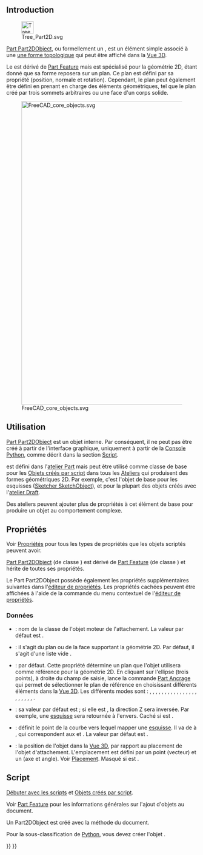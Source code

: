 <languages/>
{{TOCright}}

== Introduction ==

[[File:Tree_Part2D.svg|32px]]

[[Part_Part2DObject/fr|Part Part2DObject]], ou formellement un {{incode|Part::Part2DObject}}, est un élément simple associé à une [[Part_TopoShape/fr|une forme topologique]] qui peut être affiché dans la [[3D_view/fr|Vue 3D]].

Le {{incode|Part::Part2DObject}} est dérivé de [[Part_Feature/fr|Part Feature]] mais est spécialisé pour la géométrie 2D, étant donné que sa forme reposera sur un plan. Ce plan est défini par sa propriété {{PropertyData|Placement}} (position, normale et rotation). Cependant, le plan peut également être défini en prenant en charge des éléments géométriques, tel que le plan créé par trois sommets arbitraires ou une face d'un corps solide.

[[File:FreeCAD_core_objects.svg|800px]]

{{Caption|Diagramme simplifié des relations entre les objets centraux dans Freecad}}

<span id="Usage"></span>
== Utilisation ==

[[Part_Part2DObject/fr|Part Part2DObject]] est un objet interne. Par conséquent, il ne peut pas être créé à partir de l'interface graphique, uniquement à partir de la [[Python_console/fr|Console Python]], comme décrit dans la section [[#Script|Script]].

{{incode|Part::Part2DObject}} est défini dans l'[[Part_Workbench/fr|atelier Part]] mais peut être utilisé comme classe de base pour les [[Scripted_objects/fr|Objets créés par script]] dans tous les [[Workbenches/fr|Ateliers]] qui produisent des formes géométriques 2D. Par exemple, c'est l'objet de base pour les esquisses ([[Sketcher_SketchObject/fr|Sketcher SketchObject]]), et pour la plupart des objets créés avec l'[[Draft_Workbench|atelier Draft]].

Des ateliers peuvent ajouter plus de propriétés à cet élément de base pour produire un objet au comportement complexe.

<span id="Properties"></span>
== Propriétés ==

Voir [[Property/fr|Propriétés]] pour tous les types de propriétés que les objets scriptés peuvent avoir.

[[Part_Part2DObject/fr|Part Part2DObject]] (de classe {{incode|Part::Part2DObject}}) est dérivé de [[Part_Feature/fr|Part Feature]] (de classe {{incode|Part::Feature}}) et hérite de toutes ses propriétés.

Le Part Part2DObject possède également les propriétés supplémentaires suivantes dans l'[[Property_editor/fr|éditeur de propriétés]]. Les propriétés cachées peuvent être affichées à l'aide de la commande {{MenuCommand|Afficher les propriétés cachées}} du menu contextuel de l'[[Property_editor/fr|éditeur de propriétés]].

<span id="Data"></span>
===Données===

{{TitleProperty|Attachment}}

* <div id="Property_Attacher_Type"></div>{{PropertyData|Attacher Type|String|Hidden}} : nom de la classe de l'objet moteur de l'attachement. La valeur par défaut est {{incode|Attacher::AttachEnginePlane}}.
* <div id="Property_Support"></div>{{PropertyData|Support|LinkSubList}} : il s'agit du plan ou de la face supportant la géométrie 2D. Par défaut, il s'agit d'une liste vide {{incode|[]}}.
* <div id="Property_Map_Mode"></div>{{PropertyData|Map Mode|Enumeration}} : {{value|Deactivated}} par défaut. Cette propriété détermine un plan que l'objet utilisera comme référence pour la géométrie 2D. En cliquant sur l'ellipse {{KEY|...}} (trois points), à droite du champ de saisie, lance la commande [[Part_EditAttachment/fr|Part Ancrage]] qui permet de sélectionner le plan de référence en choisissant différents éléments dans la [[3D_view/fr|Vue 3D]]. Les différents modes sont : {{value|Deactivated}}, {{value|Translate origin}}, {{value|Object's XY}}, {{value|Object's XZ}}, {{value|Object's YZ}}, {{value|Plane face}}, {{value|Tangent to surface}}, {{value|Normal to edge}}, {{value|Frenet NB}}, {{value|Frenet TN}}, {{value|Frenet TB}}, {{value|Concentric}}, {{value|Revolution section}}, {{value|Plane by 3 points}}, {{value|Normal to 3 points}}, {{value|Folding}}, {{value|Inertia 2-3}}, {{value|Align O-N-X}}, {{value|Align O-N-Y}}, {{value|Align O-X-Y}}, {{value|Align O-X-N}}, {{value|Align O-Y-N}}, {{value|Align O-Y-X}}.
* <div id="Property_Map_Reversed"></div>{{PropertyData|Map Reversed|Bool}} : sa valeur par défaut est {{FALSE}} ; si elle est {{TRUE}}, la direction Z sera inversée. Par exemple, une [[sketch/fr|esquisse]] sera retournée à l'envers. Caché si {{PropertyData|Map Mode}} est {{value|Deactivated}}.
*  <div id="Property_Map_Path"></div>{{PropertyData|Map Path Parameter|Float|Hidden}} : définit le point de la courbe vers lequel mapper une [[sketch/fr|esquisse]]. Il va de {{value|0}} à {{value|1}}, qui correspondent aux {{value|start}} et {{value|end}}. La valeur par défaut est {{value|0}}.
* <div id="Property_Attachment_Offset"></div>{{PropertyData|Attachment Offset|Placement}} : la position de l'objet dans la [[3D_view/fr|Vue 3D]], par rapport au placement de l'objet d'attachement. L'emplacement est défini par un point {{incode|Base}} (vecteur) et un {{incode|Rotation}} (axe et angle). Voir [[Placement/fr|Placement]]. Masqué si {{PropertyData|Map Mode}} est {{value|Deactivated}}.

<span id="Scripting"></span>
== Script ==

{{Emphasis|Voir aussi :}} [[FreeCAD_Scripting_Basics/fr|Débuter avec les scripts]] et [[Scripted_objects/fr|Objets créés par script]].

Voir [[Part_Feature/fr|Part Feature]] pour les informations générales sur l'ajout d'objets au document.

Un Part2DObject est créé avec la méthode {{incode|addObject()}} du document.

{{Code|code=
import FreeCAD as App

doc = App.newDocument()
obj = App.ActiveDocument.addObject("Part::Part2DObject", "Name")
obj.Label = "Custom label"
}}

Pour la sous-classification de [[Python/fr|Python]], vous devez créer l'objet {{incode|Part::Part2DObjectPython}}.

{{Code|code=
import FreeCAD as App

doc = App.newDocument()
obj = App.ActiveDocument.addObject("Part::Part2DObjectPython", "Name")
obj.Label = "Custom label"
}}


{{Document_objects_navi{{#translation:}}}}
{{Userdocnavi{{#translation:}}}}